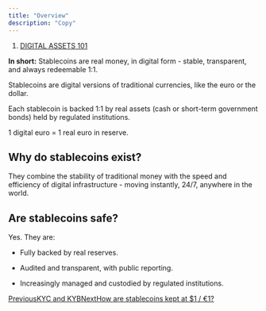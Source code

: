 ```yaml
---
title: "Overview"
description: "Copy"
---
```


1. [DIGITAL ASSETS 101](/documentation/digital-assets-101)

**In short:** Stablecoins are real money, in digital form - stable, transparent, and always redeemable 1:1.

Stablecoins are digital versions of traditional currencies, like the euro or the dollar.

Each stablecoin is backed 1:1 by real assets (cash or short-term government bonds) held by regulated institutions.

1 digital euro = 1 real euro in reserve.

## Why do stablecoins exist?

They combine the stability of traditional money with the speed and efficiency of digital infrastructure - moving instantly, 24/7, anywhere in the world.

## Are stablecoins safe?

Yes. They are:

* Fully backed by real reserves.

* Audited and transparent, with public reporting.

* Increasingly managed and custodied by regulated institutions.

[PreviousKYC and KYB](/documentation/account-management/markdown)[NextHow are stablecoins kept at $1 / €1?](/documentation/digital-assets-101/how-are-stablecoins-kept-at-usd1-eur1)

